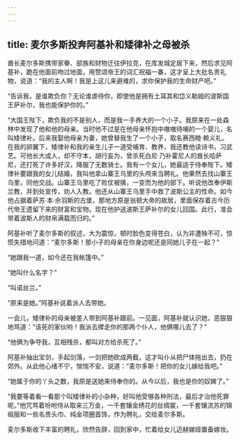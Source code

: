 ```yaml
---
---
---
```

title: 麦尔多斯投奔阿基补和矮律补之母被杀
---




酋长麦尔多斯携带家眷、部族和财物迁往伊拉克，在库发城定居下来，然后求见阿基补，跪在他面前吻过地面，用赞颂帝王的词汇祝福一番，这才呈上大批名贵礼物，说道：“我的主人啊！我是上这儿来避难的，求你保护我的生命财产吧。”

“告诉我，是谁欺负你？无论谁虐待你，即使他是拥有土耳其和岱义勒姆的波斯国王萨补尔，我也能保护你的。”

“大国王陛下，欺负我的不是别人，而是我一手养大的一个小子。我原来在一处森林中发现了他和他的母亲。当时他不过是在他母亲怀抱中嗷嗷待哺的一个婴儿，名叫矮律补。后来我娶他母亲为妻，她曾替我生了一个小子，取名赛西睦·赖义礼。在我的卵翼下，矮律补和我的亲生儿子一道受哺育、教养，我还教他读诗书，习武艺。可他长大成人，却不守本，胡行妄为，曾杀死白尼·乃补霍尼人的酋长哈萨尼，还打死了许多好汉，降服了无数骑士。我有一个女儿，她最适于侍奉陛下。矮律补要跟我的女儿结婚，我叫他拿山寨王乌里的头颅来当聘礼。他果然去找山寨王乌里，同他交战。山寨王乌里吃了败仗被擒，一变而为他的部下。听说他改奉伊斯兰教，并到处宣传，劝人入教。他还从山寨王乌里手中救了波斯公主的性命。如今他占据着萨苏·本·佘羽斯的古堡，那地方原是翁顿大帝的故居，里面保存着古今历代帝王遗留下来的财富和宝物。现在他护送波斯王萨补尔的女儿回国。此行，准会带着波斯人的财帛满载而归的。”

阿基补听了麦尔多斯的叙述，大为震惊，顿时脸色变得苍白，认为非遭殃不可，惊慌失措地问道：“麦尔多斯！那小子的母亲在你身边呢还是同她儿子在一起？”

“她跟我一道，如今还在我帐篷中。”

“她叫什么名字？”

“叫诺丝兰。”

“原来是她。”阿基补说着派人去带她。

一会儿，矮律补的母亲被差人带到阿基补跟前。一见面，阿基补就认识她，恶狠狠地骂道：“该死的家伙哟！我派去撵走你的那两个仆人，他俩哪儿去了？”

“他俩为争夺我，互相残杀，都叫对方给杀死了。”

阿基补抽出宝剑，手起剑落，一剑把她砍成两截，这才叫仆从把尸体拖出去，扔在郊外。从此他心绪不宁，惴惴不安，说道：“麦尔多斯！把你的女儿嫁给我吧。”

“她属于你的丫头之数，我原是送她来侍奉你的。从今以后，我也是你的奴婢了。”

“我要等着看一看那个叫矮律补的小杂种，好叫他受够各种刑法，最后才治他死罪呢。”他咒骂着吩咐侍从取来三万金，一千套镶金绣花的丝绸裳，一千套镶流苏的锦缎服和一些名贵头巾、纯金项圈首饰，作为聘礼，交给麦尔多斯。

麦尔多斯收下丰富的聘礼，欣然告辞，回到家中，忙着给女儿迈赫娣娅置备嫁妆。